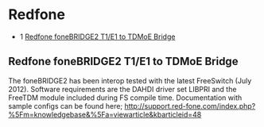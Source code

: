 
# Redfone 

 

* 1 [Redfone foneBRIDGE2 T1/E1 to TDMoE Bridge](#redfone-fonebridge2-t1e1-to-tdmoe-bridge)

## Redfone foneBRIDGE2 T1/E1 to TDMoE Bridge

The foneBRIDGE2 has been interop tested with the latest FreeSwitch (July 2012). Software requirements are the DAHDI driver set LIBPRI and the FreeTDM module included during FS compile time. Documentation with sample configs can be found here; <http://support.red-fone.com/index.php?%5Fm=knowledgebase&%5Fa=viewarticle&kbarticleid=48>


